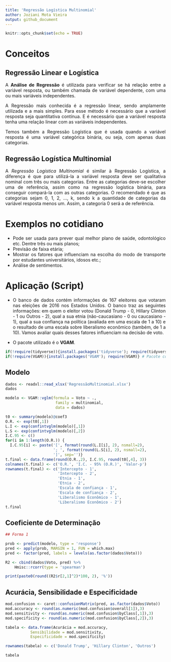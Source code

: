 ```yaml
---
title: 'Regressão Logística Multinomial'
author: Joziani Mota Vieira
output: github_document
---
```



```r
knitr::opts_chunk$set(echo = TRUE)
```

<div style='text-align: justify'>

# Conceitos

## Regressão Linear e Logística

A **Análise de Regressão** é utilizada para verificar se há relação entre a variável resposta, ou também chamada de variável dependente, com uma ou mais variáveis independentes.

A Regressão mais conhecida é a regressão linear, sendo amplamente utilizada e a mais simples. Para esse método é necessário que a variável resposta seja quantitativa contínua. E é necessário que a variável resposta tenha uma relação linear com as variáveis independentes.

Temos também a Regressão Logística que é usada quando a variável resposta é uma variável categórica binária, ou seja, com apenas duas categorias.



## Regressão Logística Multinomial

A *Regressão Logística Multinomial* é similar à Regressão Logística, a diferença é que para utilizá-la a variável resposta deve ser qualitativa nominal com três ou mais categorias. Entre as categorias deve-se escolher uma de referência, assim como na regressão logística binária, para conseguir compará-la com as outras categorias. O recomendado é que as categorias sejam 0, 1, 2, ..., k, sendo k a quantidade de categorias da variável resposta menos um. Assim, a categoria 0 será a de referência.

# Exemplos no cotidiano

* Pode ser usada para prever qual melhor plano de saúde, odontológico etc. Dentre três ou mais planos;
* Previsão de faixa etária;
* Mostrar os fatores que influenciam na escolha do modo de transporte por estudantes universitários, idosos etc.;
* Análise de sentimentos.


# Aplicação (Script)

* O banco de dados contém informações de 167 eleitores que votaram nas eleições de 2016 nos Estados Unidos. O banco traz as seguintes informações: em quem o eleitor votou (Donald Trump - 0, Hillary Clinton - 1 ou Outros - 2), qual a sua etnia (não-caucasiano - 0 ou caucasiano - 1), qual a sua confiança na política (avaliada em uma escala de 1 a 10) e o resultado de uma escala sobre liberalismo econômico (também, de 1 a 10). 
Vamos avaliar quais desses fatores influenciam na decisão de voto. 

* O pacote utilizado é o **VGAM**.

```r

if(!require(tidyverse)){install.packages('tidyverse'); require(tidyverse)} # Manipulação de dados
if(!require(VGAM)){install.packages('VGAM'); require(VGAM)} # Pacote com a função ara criar o modelo

```

## Modelo

```r

dados <- readxl::read_xlsx('RegressãoMultinomial.xlsx')
dados

modelo <- VGAM::vglm(formula = Voto ~ ., 
                      family = multinomial, 
                      data = dados)

t0 <- summary(modelo)@coef3
O.R. <- exp(t0[,1])
L.I <- exp(confintvglm(modelo)[,1])
L.S <- exp(confintvglm(modelo)[,2])
I.C.95 <- c()
for(i in 1:length(O.R.)) {
  I.C.95[i] <- paste('[', format(round(L.I[i], 2), nsmall=2),
                     '; ', format(round(L.S[i], 2), nsmall=2),
                     ']', sep='')}
t.final <- data.frame(round(O.R.,2), I.C.95, round(t0[,4], 3))
colnames(t.final) <- c('O.R.', 'I.C. - 95% (O.R.)', 'Valor-p')
rownames(t.final) <- c('Intercepto - 1',
                       'Intercepto - 2',
                       'Etnia - 1',
                       'Etnia - 2',
                       'Escala de confiança - 1',
                       'Escala de confiança - 2',
                       'Liberalismo Econômico - 1',
                       'Liberalismo Econômico - 2')
t.final

```

## Coeficiente de Determinação

```r

## Forma 1

prob <- predict(modelo, type = 'response')
pred <- apply(prob, MARGIN = 1, FUN = which.max)
pred <- factor(pred, labels = levels(as.factor(dados$Voto)))

R2 <- cbind(dados$Voto, pred) %>% 
    Hmisc::rcorr(type = 'spearman')

print(paste0(round((R2$r[2,1]^2)*100, 2), '%'))

```

## Acurácia, Sensibilidade e Especificidade

```r

mod.confusion <- caret::confusionMatrix(pred, as.factor(dados$Voto))
mod.accuracy <- round(as.numeric(mod.confusion$overall[1]),3)
mod.sensitivity <- round(as.numeric(mod.confusion$byClass[,1]),3)
mod.specificity <- round(as.numeric(mod.confusion$byClass[,2]),3)

tabela <- data.frame(Acurácia = mod.accuracy,
           Sensibilidade = mod.sensitivity,
           Especificidade = mod.specificity)

rownames(tabela) <- c('Donald Trump', 'Hillary Clinton', 'Outros')

tabela

```


